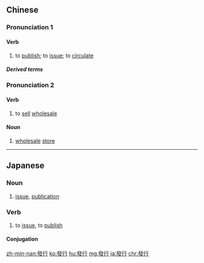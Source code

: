 {{also|発行|发行}}
==Chinese==
{{zh-forms|s=发行}}

===Pronunciation 1===
{{zh-pron
|m=fāxíng
|c=faat3 hang4
|h=pfs=fat-hàng
|mn=hoat-hêng/xm,qz,zz:hoat-hâng
|cat=v
}}

====Verb====
{{zh-verb}}

# to [[publish]]; to [[issue]]; to [[circulate]]

=====Derived terms=====
{{zh-der|首次公開發行}}

===Pronunciation 2===
{{zh-pron
|m=fāháng
|c=faat3 hong4
|cat=v,n
}}

====Verb====
{{zh-verb}}

# to [[sell]] [[wholesale]]

====Noun====
{{zh-noun}}

# [[wholesale]] [[store]]

{{zh-cat|Intermediate}}

----

==Japanese==
{{ja-kanjitab|はつ|k1=はっ|こう|yomi=o}}

===Noun===
{{ja-noun|shin=発行|はっこう}}

# [[issue]], [[publication]]

===Verb===
{{ja-noun|shin=発行|はっこう}}

# to [[issue]], to [[publish]]

====Conjugation====
{{ja-suru|はっこう}}

[[zh-min-nan:發行]]
[[ko:發行]]
[[hu:發行]]
[[mg:發行]]
[[ja:發行]]
[[chr:發行]]